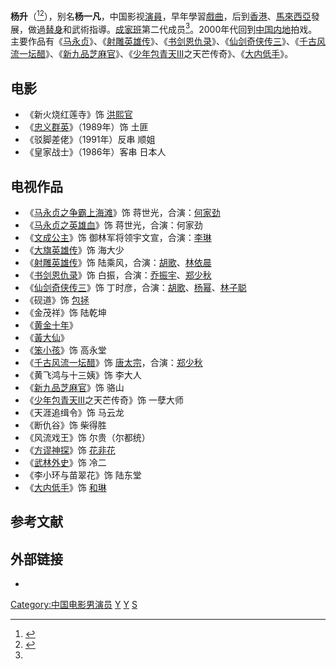 '''杨升'''（{{Bd|1963年|1月1日|2021年|7月28日|catIdx=Yang}}<ref>{{Cite web|title=两位成家班成员因病去世，成龙发文悼念|url=https://www.bjnews.com.cn/detail/162831787314569.html|access-date=2021-08-14|date=2021-08-07|work=[[新京报|新京报]]|language=zh|archive-date=2021-08-14|archive-url=https://web.archive.org/web/20210814101705/https://www.bjnews.com.cn/detail/162831787314569.html|dead-url=no}}</ref><ref name=":0">{{Cite web|title=太突然！知名男演员去世|url=https://m.gmw.cn/2021-08/09/content_1302473401.htm|access-date=2021-08-14|date=2021-08-09|work=[[光明网_(中国)|光明网]]|language=zh|archive-date=2021-08-14|archive-url=https://web.archive.org/web/20210814101709/https://m.gmw.cn/2021-08/09/content_1302473401.htm|dead-url=no}}</ref>），别名'''杨一凡'''，中国影视[[演員|演員]]，早年學習[[戲曲|戲曲]]，后到[[香港|香港]]、[[馬來西亞|馬來西亞]]發展，做過[[替身|替身]]和武術指導。[[成家班|成家班]]第二代成员<ref name=":0" />。2000年代回到[[中国内地|中国内地]]拍戏。主要作品有《[[馬永貞_(1998年電視劇)|马永贞]]》、《[[射雕英雄传_(2008年电视剧)|射雕英雄传]]》、《[[书剑恩仇录_(2008年电视剧)|书剑恩仇录]]》、《[[仙剑奇侠传三_(电视剧)|仙剑奇侠传三]]》、《[[千古风流一坛醋|千古风流一坛醋]]》、《[[新九品芝麻官|新九品芝麻官]]》、《[[少年包青天|少年包青天]]III之天芒传奇》、《[[大内低手|大内低手]]》。

==电影==
*《新火烧红莲寺》饰 [[洪熙官|洪熙官]] 
*《[[忠义群英|忠义群英]]》（1989年）饰 土匪　
*《驳脚差佬》（1991年）反串 顺姐 　　
*《皇家战士》（1986年）客串 日本人 
==电视作品==
*《[[馬永貞_(1998年電視劇)|马永贞之争霸上海滩]]》饰 蒋世光，合演：[[何家劲|何家劲]]
*《[[馬永貞_(1998年電視劇)|马永贞之英雄血]]》饰 蒋世光，合演：何家劲
*《[[文成公主_(2000年电视剧)|文成公主]]》饰 御林军将领宇文宣，合演：[[李琳|李琳]]
*《[[大旗英雄传_(2007年电视剧)|大旗英雄传]]》饰 海大少
*《[[射雕英雄传_(2008年电视剧)|射雕英雄传]]》饰 陆乘风，合演：[[胡歌|胡歌]]、[[林依晨|林依晨]]
*《[[书剑恩仇录_(2008年电视剧)|书剑恩仇录]]》饰 白振，合演：[[乔振宇|乔振宇]]、[[郑少秋|郑少秋]]
*《[[仙剑奇侠传三_(电视剧)|仙剑奇侠传三]]》饰 丁时彦，合演：[[胡歌|胡歌]]、[[杨幂|杨幂]]、[[林子聪|林子聪]]
*《砚道》饰 [[包拯|包拯]]
*《金茂祥》饰 陆乾坤
*《[[黃金十年_(劇集)|黄金十年]]》
*《[[黃大仙_(電視劇)|黃大仙]]》
*《[[笨小孩_(香港电视剧)|笨小孩]]》饰 高永堂
*《[[千古风流一坛醋|千古风流一坛醋]]》饰 [[唐太宗|唐太宗]]，合演：[[郑少秋|郑少秋]]
*《黄飞鸿与十三姨》饰 李大人
*《[[新九品芝麻官|新九品芝麻官]]》饰 骆山
*《[[少年包青天|少年包青天]]III之天芒传奇》饰 一孽大师
*《天涯追缉令》饰 马云龙
*《断仇谷》饰 柴得胜
*《风流戏王》饰 尔贵（尔都统）
*《[[敗家仔_(電視劇)|方谬神探]]》饰 [[花非花|花非花]]
*《[[武林外史|武林外史]]》饰 冷二
*《李小环与苗翠花》饰 陆东堂
*《[[大内低手|大内低手]]》饰 [[和琳|和琳]]

== 参考文献 ==
{{Reflist}}

== 外部链接 ==

* {{Douban people|id=1323180}}

[[Category:中国电影男演员|Category:中国电影男演员]]
[[Category:中国电视男演员|Y]]
[[Category:香港電影演員|Y]]
[[Category:杨姓|S]]